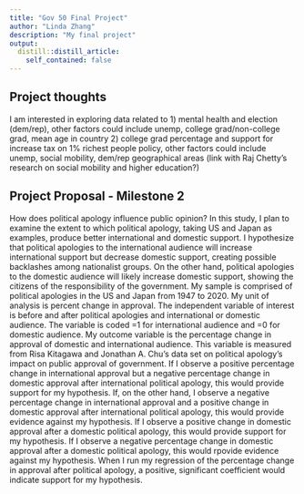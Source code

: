 ```yaml
---
title: "Gov 50 Final Project"
author: "Linda Zhang"
description: "My final project"
output:
  distill::distill_article:
    self_contained: false
---
```




## Project thoughts

I am interested in exploring data related to 
1) mental health and election (dem/rep), other factors could include unemp, college grad/non-college grad, mean age in country
2) college grad percentage and support for increase tax on 1% richest people policy, other factors could include unemp, social mobility, dem/rep geographical areas (link with Raj Chetty's research on social mobility and higher education?)


## Project Proposal - Milestone 2

How does political apology influence public opinion? In this study, I plan to examine the extent to which political apology, taking US and Japan as examples, produce better international and domestic support. I hypothesize that political apologies to the international audience will increase international support but decrease domestic support, creating possible backlashes among nationalist groups. On the other hand, political apologies to the domestic audience will likely increase domestic support, showing the citizens of the responsibility of the government. My sample is comprised of political apologies in the US and Japan from 1947 to 2020. My unit of analysis is percent change in approval. The independent variable of interest is before and after political apologies and international or domestic audience. The variable is coded =1 for international audience and =0 for domestic audience. My outcome variable is the percentage change in approval of domestic and international audience. This variable is measured from Risa Kitagawa and Jonathan A. Chu’s data set on political apology's impact on public approval of government. If I observe a positive percentage change in international approval but a negative percentage change in domestic approval after international political apology, this would provide support for my hypothesis. If, on the other hand, I observe a negative percentage change in international approval and a positive change in domestic approval after international political apology, this would provide evidence against my hypothesis. If I observe a positive change in domestic approval after a domestic political apology, this would provide support for my hypothesis. If I observe a negative percentage change in domestic approval after a domestic political apology, this would rpovide evidence against my hypothesis. When I run my regression of the percentage change in approval after political apology, a positive, significant coefficient would indicate support for my hypothesis.


